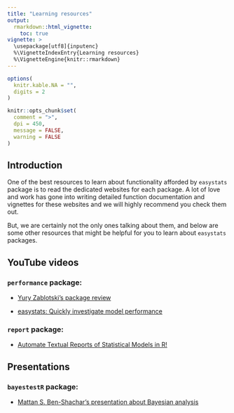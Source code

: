 ```yaml
---
title: "Learning resources"
output: 
  rmarkdown::html_vignette:
    toc: true
vignette: >
  \usepackage[utf8]{inputenc}
  %\VignetteIndexEntry{Learning resources}
  %\VignetteEngine{knitr::rmarkdown}
---
```


```r
options(
  knitr.kable.NA = "",
  digits = 2
)

knitr::opts_chunk$set(
  comment = ">",
  dpi = 450,
  message = FALSE,
  warning = FALSE
)
```

## Introduction

One of the best resources to learn about functionality afforded by `easystats`
package is to read the dedicated websites for each package. A lot of love and
work has gone into writing detailed function documentation and vignettes for
these websites and we will highly recommend you check them out.

But, we are certainly not the only ones talking about them, and below are some
other resources that might be helpful for you to learn about `easystats`
packages.

## YouTube videos

### `performance` package:

- [Yury Zablotski's package review](https://www.youtube.com/watch?v=EPIxQ5i5oxs)

- [easystats: Quickly investigate model performance](https://www.youtube.com/watch?v=Bi8sHIo3s1Y)

### `report` package:
  
- [Automate Textual Reports of Statistical Models in R!](https://www.youtube.com/watch?v=_ypkrGyqyZ4)  


## Presentations

### `bayestestR` package:

 - [Mattan S. Ben-Shachar's presentation about Bayesian analysis](https://mattansb.github.io/bayesian-evidence-iscop-2021)
